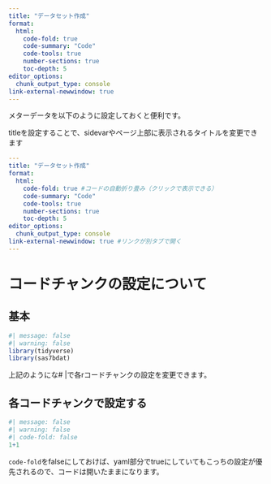 ```yaml
---
title: "データセット作成"
format:
  html:
    code-fold: true
    code-summary: "Code"
    code-tools: true
    number-sections: true
    toc-depth: 5
editor_options:
  chunk_output_type: console
link-external-newwindow: true
---
```


メターデータを以下のように設定しておくと便利です。

titleを設定することで、sidevarやページ上部に表示されるタイトルを変更できます

``` yaml
---
title: "データセット作成"
format:
  html:
    code-fold: true #コードの自動折り畳み（クリックで表示できる）
    code-summary: "Code"
    code-tools: true
    number-sections: true
    toc-depth: 5
editor_options:
  chunk_output_type: console
link-external-newwindow: true #リンクが別タブで開く
---
```

# コードチャンクの設定について

## 基本

```r
#| message: false
#| warning: false
library(tidyverse)
library(sas7bdat)
```

上記のようにな# \|で各rコードチャンクの設定を変更できます。

## 各コードチャンクで設定する

```r
#| message: false
#| warning: false
#| code-fold: false
1+1
```

`code-fold`をfalseにしておけば、yaml部分でtrueにしていてもこっちの設定が優先されるので、コードは開いたままになります。
